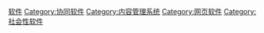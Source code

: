 {{Cat main|Wiki軟體}}
{{Commons category|Wiki software}}

[[Category:Wiki|软件]]
[[Category:协同软件|Category:协同软件]]
[[Category:内容管理系统|Category:内容管理系统]]
[[Category:网页软件|Category:网页软件]]
[[Category:社会性软件|Category:社会性软件]]